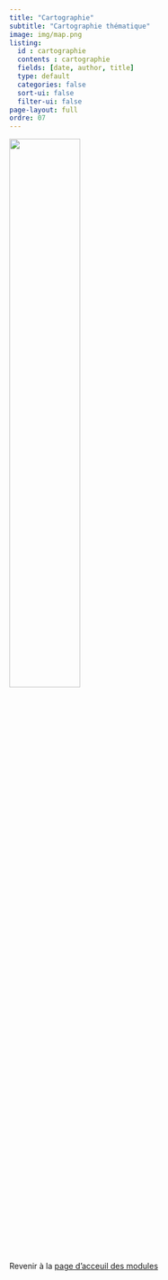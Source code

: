 ```yaml
---
title: "Cartographie"
subtitle: "Cartographie thématique"
image: img/map.png
listing: 
  id : cartographie
  contents : cartographie
  fields: [date, author, title]
  type: default
  categories: false
  sort-ui: false
  filter-ui: false
page-layout: full
ordre: 07
---
```


::: column-margin
![](img/map.png){width="50%"}
:::

::: {#cartographie}
:::


</br>

::: center
Revenir à la [page d'acceuil des modules](/modules.qmd)
:::
